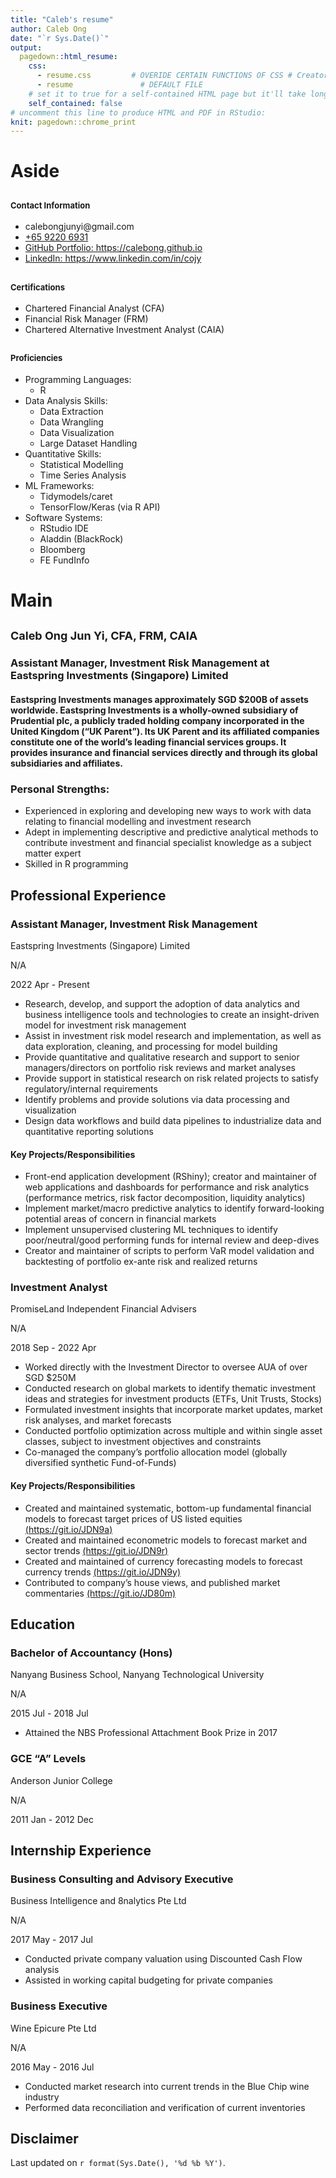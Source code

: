 ```yaml
---
title: "Caleb's resume"
author: Caleb Ong
date: "`r Sys.Date()`"
output:
  pagedown::html_resume:
    css: 
      - resume.css         # OVERIDE CERTAIN FUNCTIONS OF CSS # Creator and maintainer of options gamma data models to quantify dealer market gamma exposure for market risk monitoring [(https://git.io/JD8Rw)](https://git.io/JD8Rw)
      - resume               # DEFAULT FILE
    # set it to true for a self-contained HTML page but it'll take longer to render
    self_contained: false
# uncomment this line to produce HTML and PDF in RStudio:
knit: pagedown::chrome_print
---
```


Aside
================================================================================

<font size="2">Contact Information</font> {#contact}
--------------------------------------------------------------------------------

- <i class="fa fa-envelope"></i> calebongjunyi@gmail.com
- <i class="fa fa-phone"></i> [+65 9220 6931](\\)
- <i class="fa fa-github" aria-hidden="true"></i> [GitHub Portfolio: https://calebong.github.io](https://calebong.github.io/)
- <i class="fa fa-linkedin"></i> [LinkedIn: https://www.linkedin.com/in/cojy](https://www.linkedin.com/in/cojy)

<font size="2">Certifications</font> {#skills}
--------------------------------------------------------------------------------
  - Chartered Financial Analyst (CFA)
  - Financial Risk Manager (FRM)
  - Chartered Alternative Investment Analyst (CAIA)
  
<font size="2">Proficiencies</font> {#skills}
--------------------------------------------------------------------------------
* Programming Languages:
  - R 
  
* Data Analysis Skills:
  - Data Extraction
  - Data Wrangling
  - Data Visualization
  - Large Dataset Handling
  
* Quantitative Skills:
  - Statistical Modelling
  - Time Series Analysis
  
* ML Frameworks:
  - Tidymodels/caret
  - TensorFlow/Keras (via R API)
  
* Software Systems:
  - RStudio IDE
  - Aladdin (BlackRock)
  - Bloomberg 
  - FE FundInfo

Main
================================================================================

<font size="4">Caleb Ong Jun Yi, CFA, FRM, CAIA</font> {#title}
--------------------------------------------------------------------------------

### Assistant Manager, Investment Risk Management at Eastspring Investments (Singapore) Limited

#### Eastspring Investments manages approximately SGD $200B of assets worldwide. Eastspring Investments is a wholly-owned subsidiary of Prudential plc, a publicly traded holding company incorporated in the United Kingdom ("UK Parent"). Its UK Parent and its affiliated companies constitute one of the world's leading financial services groups. It provides insurance and financial services directly and through its global subsidiaries and affiliates.

### Personal Strengths:
- Experienced in exploring and developing new ways to work with data relating to financial modelling and investment research
- Adept in implementing descriptive and predictive analytical methods to contribute investment and financial specialist knowledge as a subject matter expert
- Skilled in R programming

Professional Experience {data-icon=suitcase}
--------------------------------------------------------------------------------

### Assistant Manager, Investment Risk Management

Eastspring Investments (Singapore) Limited

N/A

2022 Apr - Present

- Research, develop, and support the adoption of data analytics and business intelligence tools and technologies to create an insight-driven model for investment risk management
- Assist in investment risk model research and implementation, as well as data exploration, cleaning, and processing for model building
- Provide quantitative and qualitative research and support to senior managers/directors on portfolio risk reviews and market analyses
- Provide support in statistical research on risk related projects to satisfy regulatory/internal requirements
- Identify problems and provide solutions via data processing and visualization
- Design data workflows and build data pipelines to industrialize data and quantitative reporting solutions

#### Key Projects/Responsibilities

- Front-end application development (RShiny); creator and maintainer of web applications and dashboards for performance and risk analytics (performance metrics, risk factor decomposition, liquidity analytics)
- Implement market/macro predictive analytics to identify forward-looking potential areas of concern in financial markets
- Implement unsupervised clustering ML techniques to identify poor/neutral/good performing funds for internal review and deep-dives
- Creator and maintainer of scripts to perform VaR model validation and backtesting of portfolio ex-ante risk and realized returns 

### Investment Analyst

PromiseLand Independent Financial Advisers

N/A

2018 Sep - 2022 Apr

- Worked directly with the Investment Director to oversee AUA of over SGD $250M
- Conducted research on global markets to identify thematic investment ideas and strategies for investment products (ETFs, Unit Trusts, Stocks)
- Formulated investment insights that incorporate market updates, market risk analyses, and market forecasts
- Conducted portfolio optimization across multiple and within single asset classes, subject to investment objectives and constraints
- Co-managed the company’s portfolio allocation model (globally diversified synthetic Fund-of-Funds)


#### Key Projects/Responsibilities

- Created and maintained systematic, bottom-up fundamental financial models to forecast target prices of US listed equities [(https://git.io/JDN9a)](https://git.io/JDN9a)
- Created and maintained econometric models to forecast market and sector trends [(https://git.io/JDN9r)](https://git.io/JDN9r)
- Created and maintained of currency forecasting models to forecast currency trends [(https://git.io/JDN9y)](https://git.io/JDN9y)
- Contributed to company's house views, and published market commentaries [(https://git.io/JD80m)](https://git.io/JD80m)  

Education {data-icon=graduation-cap data-concise=true}
--------------------------------------------------------------------------------

### Bachelor of Accountancy (Hons)

Nanyang Business School, Nanyang Technological University

N/A

2015 Jul - 2018 Jul

- Attained the NBS Professional Attachment Book Prize in 2017

### GCE "A" Levels

Anderson Junior College

N/A

2011 Jan - 2012 Dec

Internship Experience {data-icon=pencil-alt}
--------------------------------------------------------------------------------

### Business Consulting and Advisory Executive

Business Intelligence and 8nalytics Pte Ltd

N/A

2017 May - 2017 Jul

- Conducted private company valuation using Discounted Cash Flow analysis
- Assisted in working capital budgeting for private companies


### Business Executive

Wine Epicure Pte Ltd

N/A

2016 May - 2016 Jul


- Conducted market research into current trends in the Blue Chip wine industry
- Performed data reconciliation and verification of current inventories


Disclaimer {#disclaimer style="width: var(--sidebar-width); padding-left: var(--sidebar-horizontal-padding);"}
--------------------------------------------------------------------------------

Last updated on `r format(Sys.Date(), '%d %b %Y')`.